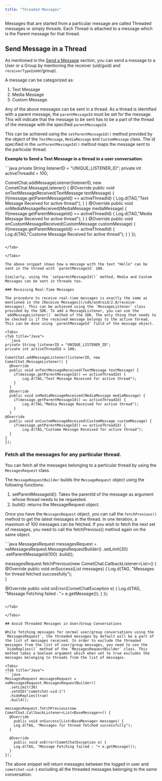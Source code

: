 ```yaml
---
title: "Threaded Messages"
---
```




Messages that are started from a particular message are called Threaded messages or simply threads. Each Thread is attached to a message which is the Parent message for that thread.

## Send Message in a Thread

As mentioned in the [Send a Message](/sdk/android/2.0/send-message) section, you can send a message to a User or a Group by mentioning the receiver (uid/guid) and `receiverType`(user/group).

A message can be categorized as:

1. Text Message
2. Media Message
3. Custom Message.

Any of the above messages can be sent in a thread. As a thread is identified with a parent message, the `parentMessageId` must be set for the message. This will indicate that the message to be sent has to be a part of the thread of the message with the specified `parentMessageId`.

This can be achieved using the `setParentMessageId()` method provided by the object of the `TextMessage`, `MediaMessage` and `CustomMessage` class. The id specified in the `setParentMessageId()` method maps the message sent to the particular thread.

**Example to Send a Text Message in a thread in a user conversation.**

<Tabs>
<Tab title="Java">
```java
private String listenerID = "UNIQUE_LISTENER_ID";
private int activeThreadId = 100;

CometChat.addMessageListener(listenerID, new CometChat.MessageListener() {
  @Override
  public void onTextMessageReceived(TextMessage textMessage) {
    if(message.getParentMessageId() == activeThreadId) {
    	Log.d(TAG,"Text Message Received for active thread");
    }
  }
  @Override
  public void onMediaMessageReceived(MediaMessage mediaMessage) {
    if(message.getParentMessageId() == activeThreadId) {
    	Log.d(TAG,"Media Message Received for active thread");
    }
  }
@Override
  public void onCustomMessageReceived(CustomMessage customMessage) {
	if(message.getParentMessageId() == activeThreadId) {
    	Log.d(TAG,"Custome Message Received for active thread");
  }
}
});
```

</Tab>

</Tabs>

The above snippet shows how a message with the text "Hello" can be sent in the thread with `parentMessageId` 100.

Similarly, using the `setparentMessageId()` method, Media and Custom Messages can be sent in threads too.

### Receiving Real-Time Messages

The procedure to receive real-time messages is exactly the same as mentioned in the [Receive Messages](/sdk/android/2.0/receive-messages). This can be achieved using the `MessageListener` class provided by the SDK. To add a MessageListener, you can use the `addMessageListener()` method of the SDK. The only thing that needs to be checked is if the received message belongs to the active thread. This can be done using `parentMessageId` field of the message object.

<Tabs>
<Tab title="Java">
```java
private String listenerID = "UNIQUE_LISTENER_ID";
private int activeThreadId = 100;

CometChat.addMessageListener(listenerID, new CometChat.MessageListener() {
  @Override
  public void onTextMessageReceived(TextMessage textMessage) {
    if(message.getParentMessageId() == activeThreadId) {
    	Log.d(TAG,"Text Message Received for active thread");
    }
  }
  @Override
  public void onMediaMessageReceived(MediaMessage mediaMessage) {
    if(message.getParentMessageId() == activeThreadId) {
    	Log.d(TAG,"Media Message Received for active thread");
    }
  }
@Override
  public void onCustomMessageReceived(CustomMessage customMessage) {
	if(message.getParentMessageId() == activeThreadId) {
    	Log.d(TAG,"Custome Message Received for active thread");
  }
}
});
```

</Tab>

</Tabs>

### Fetch all the messages for any particular thread.

You can fetch all the messages belonging to a particular thread by using the `MessagesRequest` class.

The `MessageRequestBuilder` builds the `MessageRequest` object using the following functions:

1. setParentMessageId(): Takes the parentId of the message as argument whose thread needs to be requested.
2. build(): returns the MessageRequest object.

Once you have the `MessagesRequest` object, you can call the `fetchPrevious()` method to get the latest messages in the thread. In one iteration, a maximum of 100 messages can be fetched. If you wish to fetch the next set of messages, you need to call the fetchPrevious() method again on the same object.

<Tabs>
<Tab title="Java">
```java
MessagesRequest messagesRequest = neMessagesRequest.MessagesRequestBuilder()
  .setLimit(30)
  .setParentMessageId(100)
  .build();
       
messagesRequest.fetchPrevious(new CometChat.CallbackListener<List<BaseMessage>>() {
  @Override
    public void onSuccess(List<BaseMessage> messages) {
    Log.d(TAG, "Messages for thread fetched successfully");        
  }

  @Override
    public void onError(CometChatException e) {
    Log.d(TAG, "Message Fetching failed : "+ e.getMessage());
  }
});
```

</Tab>

</Tabs>

## Avoid Threaded Messages in User/Group Conversations

While fetching messages for normal user/group conversations using the `MessagesRequest`, the threaded messages by default will be a part of the list of messages received. In order to exclude the threaded messages from the list of user/group messages, you need to use the `hideReplies()` method of the `MessagesRequestBuilder` class. This method takes a boolean argument which when set to true excludes the messages belonging to threads from the list of messages.

<Tabs>
<Tab title="Java">
```java
MessagesRequest messagesRequest = neMessagesRequest.MessagesRequestBuilder()
  .setLimit(30)
  .setUID("cometchat-uid-1")
  .hideReplies(true)
  .build();
       
messagesRequest.fetchPrevious(new CometChat.CallbackListener<List<BaseMessage>>() {
  @Override
    public void onSuccess(List<BaseMessage> messages) {
    Log.d(TAG, "Messages for thread fetched successfully");        
  }

  @Override
    public void onError(CometChatException e) {
    Log.d(TAG, "Message Fetching failed : "+ e.getMessage());
  }
});
```

</Tab>

</Tabs>

The above snippet will return messages between the logged in user and `cometchat-uid-1` excluding all the threaded messages belonging to the same conversation.
